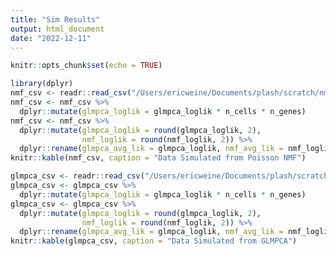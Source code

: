 ```yaml
---
title: "Sim Results"
output: html_document
date: "2022-12-11"
---
```


```r
knitr::opts_chunk$set(echo = TRUE)
```

```r
library(dplyr)
nmf_csv <- readr::read_csv("/Users/ericweine/Documents/plash/scratch/nmf_data_sim_res.csv")
nmf_csv <- nmf_csv %>%
  dplyr::mutate(glmpca_loglik = glmpca_loglik * n_cells * n_genes)
nmf_csv <- nmf_csv %>%
  dplyr::mutate(glmpca_loglik = round(glmpca_loglik, 2),
                nmf_loglik = round(nmf_loglik, 2)) %>%
  dplyr::rename(glmpca_avg_lik = glmpca_loglik, nmf_avg_lik = nmf_loglik)
knitr::kable(nmf_csv, caption = "Data Simulated from Poisson NMF")
```

```r
glmpca_csv <- readr::read_csv("/Users/ericweine/Documents/plash/scratch/glmpca_data_sim_res.csv")
glmpca_csv <- glmpca_csv %>%
  dplyr::mutate(glmpca_loglik = glmpca_loglik * n_cells * n_genes)
glmpca_csv <- glmpca_csv %>%
  dplyr::mutate(glmpca_loglik = round(glmpca_loglik, 2),
                nmf_loglik = round(nmf_loglik, 2)) %>%
  dplyr::rename(glmpca_avg_lik = glmpca_loglik, nmf_avg_lik = nmf_loglik)
knitr::kable(glmpca_csv, caption = "Data Simulated from GLMPCA")
```

